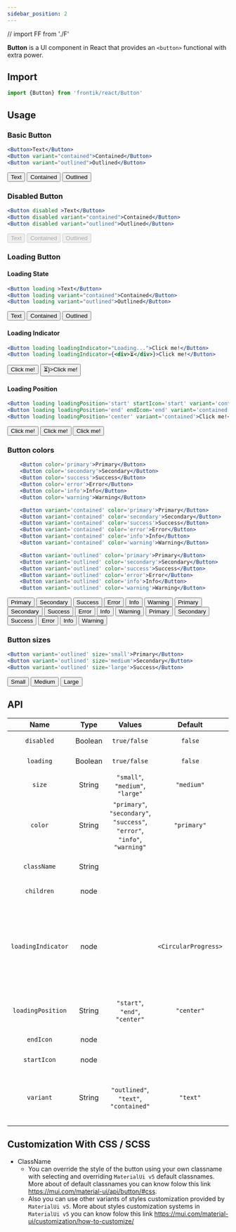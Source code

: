 ```yaml
---
sidebar_position: 2
---
```


// import FF from './F'

**Button** is a UI component in React that provides an `<button>` functional with extra power.

## Import

```js
import {Button} from 'frontik/react/Button'
```

## Usage

### Basic Button

```jsx
<Button>Text</Button>
<Button variant="contained">Contained</Button>
<Button variant="outlined">Outlined</Button>
```
<DemoBlock>
    <Button>Text</Button>
    <Button variant="contained">Contained</Button>
    <Button variant="outlined">Outlined</Button>
</DemoBlock>

### Disabled Button

```jsx
<Button disabled >Text</Button>
<Button disabled variant="contained">Contained</Button>
<Button disabled variant="outlined">Outlined</Button>
```
<DemoBlock>
    <Button disabled >Text</Button>
    <Button disabled variant="contained">Contained</Button>
    <Button disabled variant="outlined">Outlined</Button>
</DemoBlock>

### Loading Button

#### Loading State
```jsx
<Button loading >Text</Button>
<Button loading variant="contained">Contained</Button>
<Button loading variant="outlined">Outlined</Button>
```
<DemoBlock>
    <Button loading >Text</Button>
    <Button loading variant="contained">Contained</Button>
    <Button loading variant="outlined">Outlined</Button>
</DemoBlock>

#### Loading Indicator
```jsx
<Button loading loadingIndicator="Loading...">Click me!</Button>
<Button loading loadingIndicator={<div>⏳</div>}>Click me!</Button>
```
<DemoBlock>
    <Button loading loadingIndicator="Loading...">Click me!</Button>
    <Button loading loadingIndicator={<div>⏳</div>}>Click me!</Button>
</DemoBlock>

#### Loading Position
```jsx
<Button loading loadingPosition='start' startIcon='start' variant='contained'>Click me!</Button>
<Button loading loadingPosition='end' endIcon='end' variant='contained'>Click me!</Button>
<Button loading loadingPosition='center' variant='contained'>Click me!</Button>
```
<DemoBlock>
    <Button loading loadingPosition='start' startIcon='start' variant='contained'>Click me!</Button>
    <Button loading loadingPosition='end' endIcon='end' variant='contained'>Click me!</Button>
    <Button loading loadingPosition='center' variant='contained'>Click me!</Button>
</DemoBlock>

### Button colors


<Tabs groupId="colors">
<TabItem value="text" label="Text">

```jsx
    <Button color='primary'>Primary</Button>
    <Button color='secondary'>Secondary</Button>
    <Button color='success'>Success</Button>
    <Button color='error'>Error</Button>
    <Button color='info'>Info</Button>
    <Button color='warning'>Warning</Button>
```

</TabItem>

<TabItem value="contained" label="Contained">

```jsx
    <Button variant='contained' color='primary'>Primary</Button>
    <Button variant='contained' color='secondary'>Secondary</Button>
    <Button variant='contained' color='success'>Success</Button>
    <Button variant='contained' color='error'>Error</Button>
    <Button variant='contained' color='info'>Info</Button>
    <Button variant='contained' color='warning'>Warning</Button>
```

</TabItem>

<TabItem value="outlined" label="Outlined">

```jsx
    <Button variant='outlined' color='primary'>Primary</Button>
    <Button variant='outlined' color='secondary'>Secondary</Button>
    <Button variant='outlined' color='success'>Success</Button>
    <Button variant='outlined' color='error'>Error</Button>
    <Button variant='outlined' color='info'>Info</Button>
    <Button variant='outlined' color='warning'>Warning</Button>
```

</TabItem>

</Tabs>
<Tabs groupId="colors">
    <TabItem value="text" label="Text" default>
        <DemoBlock>
            <Button color='primary'>Primary</Button>
            <Button color='secondary'>Secondary</Button>
            <Button color='success'>Success</Button>
            <Button color='error'>Error</Button>
            <Button color='info'>Info</Button>
            <Button color='warning'>Warning</Button>
        </DemoBlock>
    </TabItem>
    <TabItem value="contained" label="Contained" default>
        <DemoBlock>
            <Button variant='contained' color='primary'>Primary</Button>
            <Button variant='contained' color='secondary'>Secondary</Button>
            <Button variant='contained' color='success'>Success</Button>
            <Button variant='contained' color='error'>Error</Button>
            <Button variant='contained' color='info'>Info</Button>
            <Button variant='contained' color='warning'>Warning</Button>
        </DemoBlock>
    </TabItem>
    <TabItem value="outlined" label="Outlined" default>
        <DemoBlock>
            <Button variant='outlined' color='primary'>Primary</Button>
            <Button variant='outlined' color='secondary'>Secondary</Button>
            <Button variant='outlined' color='success'>Success</Button>
            <Button variant='outlined' color='error'>Error</Button>
            <Button variant='outlined' color='info'>Info</Button>
            <Button variant='outlined' color='warning'>Warning</Button>
        </DemoBlock>
    </TabItem>
</Tabs>

### Button sizes

```jsx
<Button variant='outlined' size='small'>Primary</Button>
<Button variant='outlined' size='medium'>Secondary</Button>
<Button variant='outlined' size='large'>Success</Button>
```

<DemoBlock>
    <Button variant='outlined' size='small'>Small</Button>
    <Button variant='outlined' size='medium'>Medium</Button>
    <Button variant='outlined' size='large'>Large</Button>
</DemoBlock>

## API

|        Name        |  Type   |                      Values                       |     Default      |                                                                        Description                                                                        |
| :----------------: | :-----: | :-----------------------------------------------: | :--------------: | :-------------------------------------------------------------------------------------------------------------------------------------------------------: |
|     `disabled`     | Boolean |                    `true/false`                     |      `false`       |                                                            Makes button state disabled/enabled                                                            |
|     `loading`      | Boolean |                    `true/false`                   |      `false`       |                                                                Change button loading state                                                                |
|       `size`       | String  |               `"small"`, `"medium"`, `"large"`                |      `"medium"`      |                                                           The more common sizes of the button.                                                            |
|      `color`       | String  | `"primary"`, `"secondary"`, `"success"`, `"error"`, `"info"`, `"warning"` |     `"primary"`      |                                         The color of the button. It supports both default and custom theme colors                                         |
|    `className`     | String  |                                                   |                  |                                                   Override or extend the styles applied to the button.                                                    |
|     `children`     |  node   |                                                   |                  |                                                                The content of the button.                                                                 |
| `loadingIndicator` |  node   |                                                   | `<CircularProgress>` | Element placed before the children if the button is in loading state. The node should contain an element with role="progressbar" with an accessible name. |
| `loadingPosition`  | String  |                `"start"`, `"end"`, `"center"`                 |      `"center"`      |                                                  The loading indicator can be positioned in the button.                                                   |
|     `endIcon`      |  node   |                                                   |                  |                                                               Element placed after children                                                               |
|    `startIcon`     |  node   |                                                   |                  |                                                              Element placed before children                                                               |
|     `variant`      | String  |             `"outlined"`, `"text"`, `"contained"`             |       `"text"`       |                                Three common variants for button, any of which you can customize with overriding classnames                                |


## Customization With CSS / SCSS

- ClassName
  - You can override the style of the button using your own classname with selecting and overriding `MaterialUi v5` default classnames. More about of default classnames you can know folow this link https://mui.com/material-ui/api/button/#css.
  - Also you can use other variants of styles customization provided by `MaterialUi v5`. More about styles customization systems in `MaterialUi v5` you can know folow this link https://mui.com/material-ui/customization/how-to-customize/


<!--
## Button Without MaterialUI

Also we have `NativeButton` component for situations if your project doesn't support MaterialUI v5

- `NativeButton` component has same `interface`([**Props**](#props)) as the `Button` component
- `NativeButton` styles customization

  - You can customize `NativeButton` component with overriding default classnames
  - There is a formula by which you can selcet default classnames and override there `fts-btn-{variant/color/size/state}`
  - `variant` is a special sufix by wich you can select specific `variant` of button and affect all of `color/size/state` types of this variant
  - `state` is a style sufix for `loading/disabled` state
  - For Example

    ```jsx
    //example.js
    <NativeButton
      className="my-own-classname"
      color="primary"
      variant="outlined"
      size="small"
      disabled={true}
      startIcon={<SwapVerticalCircle />}
      endIcon={<SwapVerticalCircle />}
    >
      ClickMe
    </NativeButton>
    ```

    ```scss
    // example.scss
    .my-own-classname {
      &.frontik-btn-outlined {
        font-family: "Courier New", Courier, monospace;
        border-radius: 10px;
      }

      &.frontik-btn-primary {
        border: 1px solid black;
        color: purple;
        &:hover {
          background-color: grey;
        }
      }

      &.frontik-btn-small {
        padding: 3px 5px;
      }

      &.frontik-btn-disabled {
        pointer-events: none;
      }
    }
    ```
-->